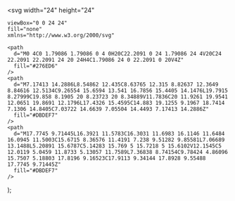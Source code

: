   <svg
      width="24"
    height="24"

    viewBox="0 0 24 24"
    fill="none"
    xmlns="http://www.w3.org/2000/svg"

>

    <path
      d="M0 4C0 1.79086 1.79086 0 4 0H20C22.2091 0 24 1.79086 24 4V20C24 22.2091 22.2091 24 20 24H4C1.79086 24 0 22.2091 0 20V4Z"
      fill="#276ED6"
    />
    <path
      d="M7.17413 14.2886L8.54862 12.435C8.63765 12.315 8.82637 12.3649 8.84616 12.5134C9.26554 15.6594 13.541 16.7856 15.4405 14.1476L19.7915 8.27999C19.858 8.1905 20 8.23723 20 8.34889V11.7836C20 11.9261 19.9541 12.0651 19.8691 12.1796L17.4326 15.4595C14.883 19.1255 9.1967 18.7414 7.1306 14.8405C7.03722 14.6639 7.05504 14.4493 7.17413 14.2886Z"
      fill="#DBDEF7"
    />
    <path
      d="M17.7745 9.71445L16.3921 11.5783C16.3031 11.6983 16.1146 11.6484 16.0945 11.5003C15.6715 8.36576 11.4191 7.238 9.51282 9.85581L7.06689 13.1488L5.20891 15.6787C5.14283 15.769 5 15.7218 5 15.6102V12.1545C5 12.0119 5.0459 11.8733 5.13057 11.7589L7.36838 8.74154C9.78424 4.86096 15.7507 5.18803 17.8196 9.16523C17.9113 9.34144 17.8928 9.55488 17.7745 9.71445Z"
      fill="#DBDEF7"
    />

  </svg>
);
